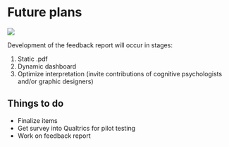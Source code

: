# Future plans 

![](future.jpg)

Development of the feedback report will occur in stages:

1. Static .pdf
2. Dynamic dashboard
3. Optimize interpretation (invite contributions of cognitive psychologists and/or graphic designers)

## Things to do 

+ Finalize items 
+ Get survey into Qualtrics for pilot testing
+ Work on feedback report 


